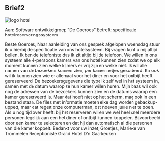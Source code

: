 ## Brief2


![](figures/logo_hotel.png "logo hotel")

 
Aan: Software ontwikkelgroep &quot;De Goeroes&quot;
Betreft: specificatie hotelreserveringssysteem

Beste Goeroes,
Naar aanleiding van ons gesprek afgelopen woensdag stuur ik u hierbij de specificatie van ons hotelsysteem. Bij vragen kunt u mij altijd bellen. Ik ben de telefoniste dus ik zit altijd bij de telefoon.
We willen in ons systeem alle 4-persoons kamers van ons hotel kunnen zien zodat we op elk moment kunnen zien welke kamers er vrij zijn en welke niet.
Ik wil alle namen van de bezoekers kunnen zien, per kamer netjes gesorteerd. En ook wil ik kunnen zien wie er allemaal voor het diner en voor het ontbijt heeft gereserveerd. De bezoekersgegevens die type ik zelf wel in het systeem in, samen met de datum waarop ze hun kamer willen huren.
Mijn baas wil ook nog de adressen van de bezoekers kunnen zien en de datums waarop een kamer gereserveerd is. Maar dat hoeft niet op het scherm, mag ook in een bestand staan.
De files met informatie moeten elke dag worden gebackup-upped, maar dat regelt onze computerman, dat hoeven jullie niet te doen.
Als u nog tijd over heeft: bij het reserveren willen we wel heel snel meerdere personen tegelijk aan een het diner of ontbijt kunnen koppelen. Bijvoorbeeld door een kamer te selecteren en dat hij dan automatisch al die personen van die kamer koppelt.
Bedankt voor uw inzet, 
Groetjes,
Marieke van Trommelen
Receptioniste Grand Hotel D'n Gaarkeuken

